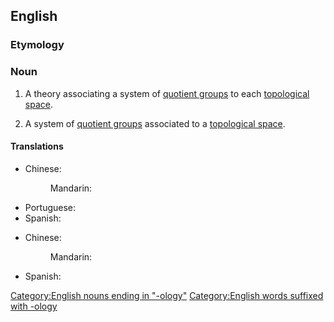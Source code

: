 ==English==
{{wikipedia}}

===Etymology===
{{prefix|en|co|homology}}

===Noun===
{{en-noun|cohomologies}}

# {{lb|en|mathematics}} A theory associating a system of [[quotient group]]s to each [[topological space]].
# {{lb|en|mathematics}} A system of [[quotient group]]s associated to a [[topological space]].

====Translations====
{{trans-top|theory}}
* Chinese:
*: Mandarin: {{t|cmn|上同调|tr=shàngtóngdiào|sc=Hani}}
{{trans-mid}}
* Portuguese: {{t|pt|cohomologia|f}}
* Spanish: {{t|es|cohomología|f}}
{{trans-bottom}}

{{trans-top|system}}
* Chinese:
*: Mandarin: {{t|cmn|上同调|tr=shàngtóngdiào|sc=Hani}}
{{trans-mid}}
* Spanish: {{t|es|cohomología|f}}
{{trans-bottom}}

[[Category:English nouns ending in "-ology"]]
[[Category:English words suffixed with -ology]]